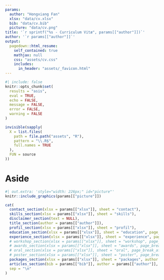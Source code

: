 ```yaml
---
params:
  author: "Hongxiang Fan"
  xlsx: "data/cv.xlsx"
  bib: "data/cv.bib"
  picture: "data/cv.png"
title: '`r sprintf("%s - Curriculum Vitæ", params[["author"]])`'
author: '`r params[["author"]]`'
output:
  pagedown::html_resume:
    self_contained: true
    mathjax: null
    css: "assets/cv.css"
    includes:
      in_header: "assets/_favicon.html"
---
```


```r
#| include: false
knitr::opts_chunk$set(
  results = "asis",
  eval = TRUE,
  echo = FALSE,
  message = FALSE,
  error = FALSE,
  warning = FALSE
)

invisible(sapply(
  X = list.files(
    path = file.path("assets", "R"),
    pattern = "\\.R$",
    full.names = TRUE
  ),
  FUN = source
))
```

# Aside

```r
#| out.extra: 'style="width: 226px;" id="picture"'
knitr::include_graphics(params[["picture"]])
```

```r
cat(
  contact_section(xlsx = params[["xlsx"]], sheet = "contact"),
  skills_section(xlsx = params[["xlsx"]], sheet = "skills"),
  disclaimer_section(text = NULL),
  title_section(author = params[["author"]]),
  profil_section(xlsx = params[["xlsx"]], sheet = "profil"),
  education_section(xlsx = params[["xlsx"]], sheet = "education", page_break_after = FALSE),
  experience_section(xlsx = params[["xlsx"]], sheet = "experience", page_break_after = T),
  # workshop_section(xlsx = params[["xlsx"]], sheet = "workshop", page_break_after = FALSE, colour = "#33333"),
  # awards_section(xlsx = params[["xlsx"]], sheet = "awards", page_break_after = FALSE, colour = "#33333"),
  # oral_section(xlsx = params[["xlsx"]], sheet = "oral", page_break_after = FALSE, colour = "#33333"),
  # poster_section(xlsx = params[["xlsx"]], sheet = "poster", page_break_after = FALSE, colour = "#33333"),
  packages_section(xlsx = params[["xlsx"]], sheet = "packages", author = params[["author"]], page_break_after = F),
  articles_section(bib = params[["bib"]], author = params[["author"]], page_break_after = FALSE, only_first = F),
  sep = "\n"
)
```
